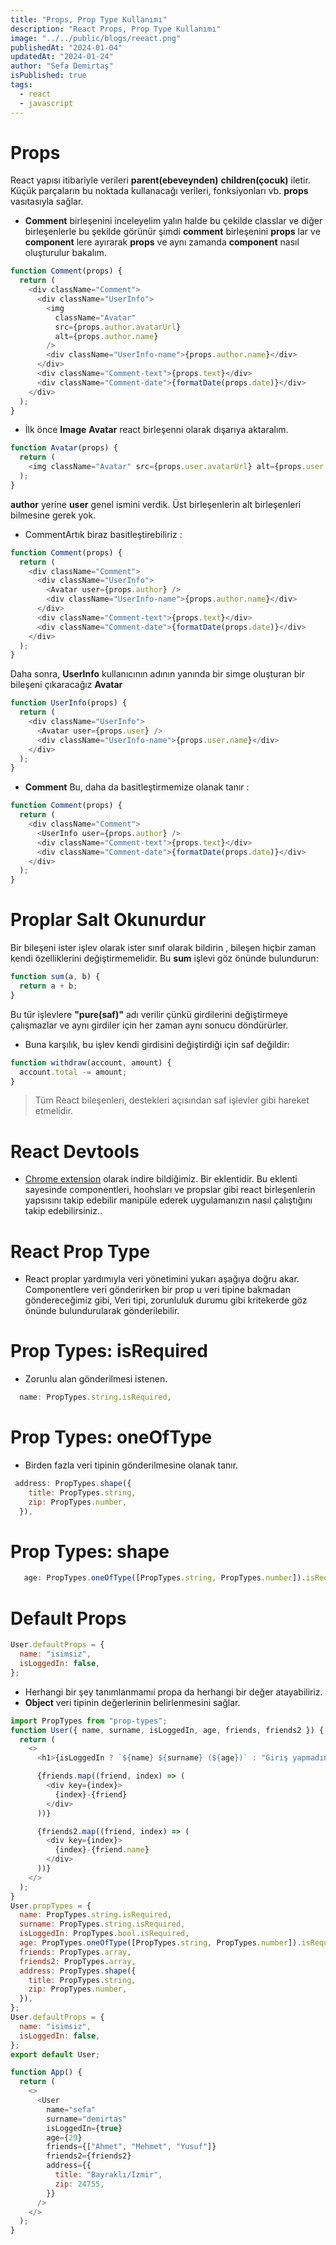 ```yaml
---
title: "Props, Prop Type Kullanımı"
description: "React Props, Prop Type Kullanımı"
image: "../../public/blogs/reeact.png"
publishedAt: "2024-01-04"
updatedAt: "2024-01-24"
author: "Sefa Demirtaş"
isPublished: true
tags:
  - react
  - javascript
---
```


# Props

React yapısı itibariyle verileri **parent(ebeveynden)** **children(çocuk)** iletir. Küçük parçaların bu noktada kullanacağı verileri, fonksiyonları vb. **props** vasıtasıyla sağlar.

- **Comment** birleşenini inceleyelim yalın halde bu çekilde classlar ve diğer birleşenlerle bu şekilde görünür şimdi **comment** birleşenini **props** lar ve **component** lere ayırarak **props** ve aynı zamanda **component** nasıl oluşturulur bakalım.

```js title="Comment.js"
function Comment(props) {
  return (
    <div className="Comment">
      <div className="UserInfo">
        <img
          className="Avatar"
          src={props.author.avatarUrl}
          alt={props.author.name}
        />
        <div className="UserInfo-name">{props.author.name}</div>
      </div>
      <div className="Comment-text">{props.text}</div>
      <div className="Comment-date">{formatDate(props.date)}</div>
    </div>
  );
}
```

- İlk önce **Image** **Avatar** react birleşenni olarak dışarıya aktaralım.

```js title=""
function Avatar(props) {
  return (
    <img className="Avatar" src={props.user.avatarUrl} alt={props.user.name} />
  );
}
```

**author** yerine **user** genel ismini verdik. Üst birleşenlerin alt birleşenleri bilmesine gerek yok.

- CommentArtık biraz basitleştirebiliriz :

```js
function Comment(props) {
  return (
    <div className="Comment">
      <div className="UserInfo">
        <Avatar user={props.author} />
        <div className="UserInfo-name">{props.author.name}</div>
      </div>
      <div className="Comment-text">{props.text}</div>
      <div className="Comment-date">{formatDate(props.date)}</div>
    </div>
  );
}
```

Daha sonra, **UserInfo** kullanıcının adının yanında bir simge oluşturan bir bileşeni çıkaracağız **Avatar**

```js title="UserInfo.js"
function UserInfo(props) {
  return (
    <div className="UserInfo">
      <Avatar user={props.user} />
      <div className="UserInfo-name">{props.user.name}</div>
    </div>
  );
}
```

- **Comment** Bu, daha da basitleştirmemize olanak tanır :

```js title="Comment.js"
function Comment(props) {
  return (
    <div className="Comment">
      <UserInfo user={props.author} />
      <div className="Comment-text">{props.text}</div>
      <div className="Comment-date">{formatDate(props.date)}</div>
    </div>
  );
}
```

# Proplar Salt Okunurdur

Bir bileşeni ister işlev olarak ister sınıf olarak bildirin , bileşen hiçbir zaman kendi özelliklerini değiştirmemelidir. Bu **sum** işlevi göz önünde bulundurun:

```js
function sum(a, b) {
  return a + b;
}
```

Bu tür işlevlere **"pure(saf)"** adı verilir çünkü girdilerini değiştirmeye çalışmazlar ve aynı girdiler için her zaman aynı sonucu döndürürler.

- Buna karşılık, bu işlev kendi girdisini değiştirdiği için saf değildir:

```js
function withdraw(account, amount) {
  account.total -= amount;
}
```

> Tüm React bileşenleri, destekleri açısından saf işlevler gibi hareket etmelidir.

# React Devtools

- [Chrome extension](<[extension](https://chromewebstore.google.com/detail/react-developer-tools/fmkadmapgofadopljbjfkapdkoienihi)>) olarak indire bildiğimiz. Bir eklentidir. Bu eklenti sayesinde componentleri, hoohsları ve propslar gibi react birleşenlerin yapsısını takip edebilir manipüle ederek uygulamanızın nasıl çalıştığını takip edebilirsiniz..

# React Prop Type

- React proplar yardımıyla veri yönetimini yukarı aşağıya doğru akar. Componentlere veri gönderirken bir prop u veri tipine bakmadan göndereceğimiz gibi, Veri tipi, zorunluluk durumu gibi kritekerde göz önünde bulundurularak gönderilebilir.

# Prop Types: isRequired

- Zorunlu alan gönderilmesi istenen.

```js
  name: PropTypes.string.isRequired,
```

# Prop Types: oneOfType

- Birden fazla veri tipinin gönderilmesine olanak tanır.

```js
 address: PropTypes.shape({
    title: PropTypes.string,
    zip: PropTypes.number,
  }),
```

# Prop Types: shape

```js
   age: PropTypes.oneOfType([PropTypes.string, PropTypes.number]).isRequired,
```

# Default Props

```js
User.defaultProps = {
  name: "isimsiz",
  isLoggedIn: false,
};
```

- Herhangi bir şey tanımlanmamıi propa da herhangi bir değer atayabiliriz.
- **Object** veri tipinin değerlerinin belirlenmesini sağlar.

```js title="user.js"
import PropTypes from "prop-types";
function User({ name, surname, isLoggedIn, age, friends, friends2 }) {
  return (
    <>
      <h1>{isLoggedIn ? `${name} ${surname} (${age})` : "Giriş yapmadınız"}</h1>

      {friends.map((friend, index) => (
        <div key={index}>
          {index}-{friend}
        </div>
      ))}

      {friends2.map((friend, index) => (
        <div key={index}>
          {index}-{friend.name}
        </div>
      ))}
    </>
  );
}
User.propTypes = {
  name: PropTypes.string.isRequired,
  surname: PropTypes.string.isRequired,
  isLoggedIn: PropTypes.bool.isRequired,
  age: PropTypes.oneOfType([PropTypes.string, PropTypes.number]).isRequired,
  friends: PropTypes.array,
  friends2: PropTypes.array,
  address: PropTypes.shape({
    title: PropTypes.string,
    zip: PropTypes.number,
  }),
};
User.defaultProps = {
  name: "isimsiz",
  isLoggedIn: false,
};
export default User;
```

```js title="App.js"
function App() {
  return (
    <>
      <User
        name="sefa"
        surname="demirtas"
        isLoggedIn={true}
        age={29}
        friends={["Ahmet", "Mehmet", "Yusuf"]}
        friends2={friends2}
        address={{
          title: "Bayraklı/Izmir",
          zip: 24755,
        }}
      />
    </>
  );
}
```
